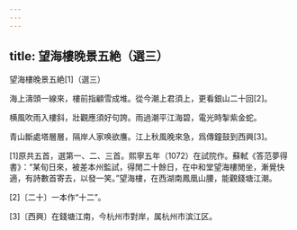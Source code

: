 ```yaml
---
---
---
```

title: 望海樓晚景五絶（選三）
---




望海樓晚景五絶[1]（選三）



海上濤頭一線來，樓前指顧雪成堆。從今潮上君須上，更看銀山二十回[2]。

横風吹雨入樓斜，壯觀應須好句誇。雨過潮平江海碧，電光時掣紫金蛇。

青山斷處塔層層，隔岸人家唤欲譍。江上秋風晚來急，爲傳鐘鼓到西興[3]。

[1]原共五首，選第一、二、三首。熙寧五年（1072）在試院作。蘇軾《答范夢得書》：“某旬日來，被差本州監試，得閒二十餘日，在中和堂望海樓閒坐，漸覺快適，有詩數首寄去，以發一笑。”望海樓，在西湖南鳳凰山腰，能觀錢塘江潮。

[2]〔二十〕一本作“十二”。

[3]〔西興〕在錢塘江南，今杭州市對岸，属杭州市滨江区。